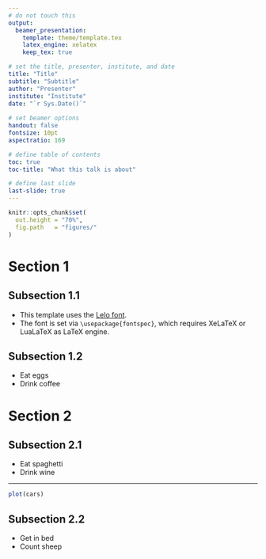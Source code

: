 ```yaml
---
# do not touch this
output: 
  beamer_presentation:
    template: theme/template.tex
    latex_engine: xelatex
    keep_tex: true

# set the title, presenter, institute, and date
title: "Title"
subtitle: "Subtitle"
author: "Presenter"
institute: "Institute"
date: "`r Sys.Date()`"
    
# set beamer options
handout: false
fontsize: 10pt
aspectratio: 169

# define table of contents
toc: true
toc-title: "What this talk is about" 

# define last slide
last-slide: true
---
```


```r
knitr::opts_chunk$set(
  out.height = "70%",
  fig.path   = "figures/"
) 
```

# Section 1

## Subsection 1.1

- This template uses the [Lelo font](https://camelot-typefaces.com/lelo).
- The font is set via `\usepackage{fontspec}`, which requires XeLaTeX or LuaLaTeX as LaTeX engine.

## Subsection 1.2

- Eat eggs
- Drink coffee

# Section 2

## Subsection 2.1

- Eat spaghetti
- Drink wine

---

```r
plot(cars)
```

## Subsection 2.2

- Get in bed
- Count sheep
